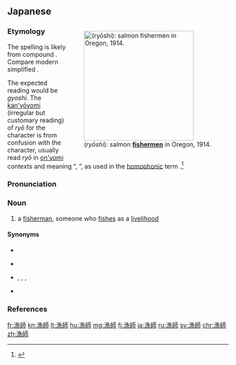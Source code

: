 ==Japanese==
<div style="float:right;">
{{wikipedia|lang=ja}}
{{wikipedia|Fisherman}}
[[File:Seining salmon.jpg|thumb|250px|{{lang|ja|漁師}} (''ryōshi''): salmon '''[[fishermen]]''' in Oregon, 1914.]]
</div>
{{ja-kanjitab|りょう|し|yomi=o}}

===Etymology===
The spelling is likely from {{etyl|ltc|ja|sort=りょうし}} compound {{m|zh|漁師|tr=ngjo srij|lit=fishing + master}}. Compare modern simplified {{etyl|cmn|-}} {{m|zh|渔师|tr=yúshī||fisherman}}.

The expected reading would be ''gyoshi''. The [[慣用読み#Japanese|kan'yōyomi]] (irregular but customary reading) of ''ryō'' for the {{ja-l|漁}} character is from confusion with the {{ja-l|猟}} character, usually read ''ryō'' in [[音読み#Japanese|on'yomi]] contexts and meaning “{{m|en|hunt}}, {{m|en|hunting}}”, as used in the [[homophonic]] term {{m|ja|猟師|tr=ryōshi||hunter}}.<ref name="KDJ">{{R:Kokugo Dai Jiten}}</ref>

===Pronunciation===
{{ja-pron|yomi=on|りょうし|acc=1|acc_ref=DJR}}

===Noun===
{{ja-noun|りょうし|hhira=れふし}}

# a [[fisherman]], someone who [[fishes]] as a [[livelihood]]

====Synonyms====
* {{ja-r|漁民|ぎょみん}}
* {{ja-r|漁夫|ぎょふ}} {{qualifier|archaic}}
* {{ja-r|海人|かいじん}}, {{ja-r|海人|あま}}, {{ja-r|海人|あまびと}}, {{ja-r|海人|あまんど}} {{qualifier|obsolete}}
* {{ja-r|釣り人|つりびと}} {{qualifier|overtones of someone who fishes as a hobby}}

===References===
<references/>

[[fr:漁師]]
[[kn:漁師]]
[[lt:漁師]]
[[hu:漁師]]
[[mg:漁師]]
[[fj:漁師]]
[[ja:漁師]]
[[ru:漁師]]
[[sv:漁師]]
[[chr:漁師]]
[[zh:漁師]]